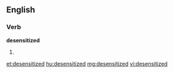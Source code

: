 ==English==

===Verb===
'''desensitized'''

# {{past of|[[desensitize]]}}

[[et:desensitized]]
[[hu:desensitized]]
[[mg:desensitized]]
[[vi:desensitized]]